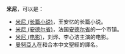 '''米尼'''，可以是：

* [[米尼_(长篇小说)|米尼 (长篇小说)]]，王安忆的长篇小说。
* [[米尼_(安德尔省)|米尼 (安德尔省)]]，法国[[安德尔省|安德尔省]]的一个市镇。
* [[米尼_(电影)|米尼 (电影)]]，刘烨、李心洁主演的电影。
* [[曼努亞人|曼努亞人]]在和合本中文聖經的譯名。

{{disambig|Cat=二字作品消歧义}}